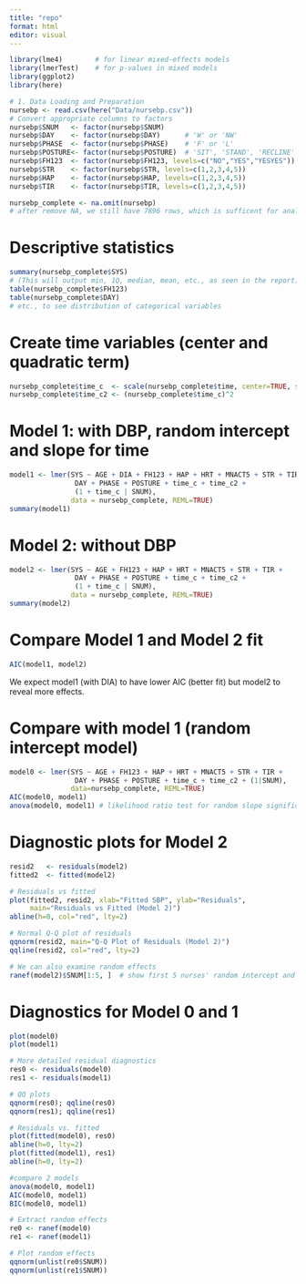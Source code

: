 ```yaml
---
title: "repo"
format: html
editor: visual
---
```


```r
library(lme4)        # for linear mixed-effects models
library(lmerTest)    # for p-values in mixed models
library(ggplot2)    
library(here)       
```

```r
# 1. Data Loading and Preparation
nursebp <- read.csv(here("Data/nursebp.csv"))
# Convert appropriate columns to factors
nursebp$SNUM   <- factor(nursebp$SNUM)
nursebp$DAY    <- factor(nursebp$DAY)      # 'W' or 'NW'
nursebp$PHASE  <- factor(nursebp$PHASE)    # 'F' or 'L'
nursebp$POSTURE<- factor(nursebp$POSTURE)  # 'SIT', 'STAND', 'RECLINE'
nursebp$FH123  <- factor(nursebp$FH123, levels=c("NO","YES","YESYES"))
nursebp$STR    <- factor(nursebp$STR, levels=c(1,2,3,4,5))
nursebp$HAP    <- factor(nursebp$HAP, levels=c(1,2,3,4,5))
nursebp$TIR    <- factor(nursebp$TIR, levels=c(1,2,3,4,5))

```

```r
nursebp_complete <- na.omit(nursebp)  
# after remove NA, we still have 7896 rows, which is sufficent for analysis
```
# Descriptive statistics
```r

summary(nursebp_complete$SYS)
# (This will output min, 1Q, median, mean, etc., as seen in the report)
table(nursebp_complete$FH123) 
table(nursebp_complete$DAY)
# etc., to see distribution of categorical variables
```
# Create time variables (center and quadratic term)
```r

nursebp_complete$time_c  <- scale(nursebp_complete$time, center=TRUE, scale=TRUE)
nursebp_complete$time_c2 <- (nursebp_complete$time_c)^2
```

# Model 1: with DBP, random intercept and slope for time
```r

model1 <- lmer(SYS ~ AGE + DIA + FH123 + HAP + HRT + MNACT5 + STR + TIR + 
                DAY + PHASE + POSTURE + time_c + time_c2 + 
                (1 + time_c | SNUM),
               data = nursebp_complete, REML=TRUE)
summary(model1)

```
# Model 2: without DBP
```r

model2 <- lmer(SYS ~ AGE + FH123 + HAP + HRT + MNACT5 + STR + TIR + 
                DAY + PHASE + POSTURE + time_c + time_c2 + 
                (1 + time_c | SNUM),
               data = nursebp_complete, REML=TRUE)
summary(model2)
```
# Compare Model 1 and Model 2 fit
```r
AIC(model1, model2)

```
We expect model1 (with DIA) to have lower AIC (better fit) but model2 to reveal more effects.



# Compare with model 1 (random intercept model)
```r

model0 <- lmer(SYS ~ AGE + FH123 + HAP + HRT + MNACT5 + STR + TIR + 
                DAY + PHASE + POSTURE + time_c + time_c2 + (1|SNUM), 
               data=nursebp_complete, REML=TRUE)
AIC(model0, model1) 
anova(model0, model1) # likelihood ratio test for random slope significance
```
# Diagnostic plots for Model 2
```r

resid2   <- residuals(model2)
fitted2  <- fitted(model2)

# Residuals vs fitted
plot(fitted2, resid2, xlab="Fitted SBP", ylab="Residuals",
     main="Residuals vs Fitted (Model 2)")
abline(h=0, col="red", lty=2)

# Normal Q-Q plot of residuals
qqnorm(resid2, main="Q-Q Plot of Residuals (Model 2)")
qqline(resid2, col="red", lty=2)

# We can also examine random effects
ranef(model2)$SNUM[1:5, ]  # show first 5 nurses' random intercept and slope
```


# Diagnostics for Model 0 and 1
```r
plot(model0)
plot(model1)

# More detailed residual diagnostics
res0 <- residuals(model0)
res1 <- residuals(model1)

# QQ plots
qqnorm(res0); qqline(res0)
qqnorm(res1); qqline(res1)

# Residuals vs. fitted
plot(fitted(model0), res0)
abline(h=0, lty=2)
plot(fitted(model1), res1)
abline(h=0, lty=2)

#compare 2 models
anova(model0, model1)
AIC(model0, model1)
BIC(model0, model1)
```


```r
# Extract random effects
re0 <- ranef(model0)
re1 <- ranef(model1)

# Plot random effects
qqnorm(unlist(re0$SNUM))
qqnorm(unlist(re1$SNUM))
```


